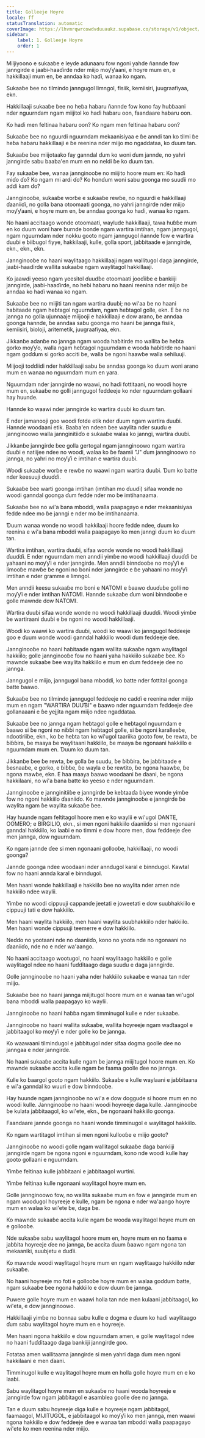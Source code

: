 ```yaml
---
title: Golleeje Hoyre
locale: ff
statusTranslation: automatic
coverImage: https://lhvmrqwrcowdvduuaukz.supabase.co/storage/v1/object/public/strapi-uploads/small_cover-educacion-fundamental.webp-2d51a7828a2b1309555be27f7e2a61a0.webp
sidebar:
    label: 1. Golleeje Hoyre
    order: 1
---
```

Miljiyoono e sukaaɓe e leyɗe adunaaru fow ngoni yahde ñannde fow janngirde e jaaɓi-haaɗirde nder miijo moƴƴaani, e hoyre mum en, e hakkillaaji mum en, ɓe anndaa ko haɗi, wanaa ko ngam.

Sukaaɓe ɓee no tilmindo janngugol limngol, fisiik, kemiisiri, juugraafiyaa, ekn.

Hakkillaaji sukaaɓe ɓee no heɓa habaru ñannde fow kono fay huɓɓaani nder nguurndam ngam miijitol ko haɗi habaru oon, faandaare habaru oon.

Ko haɗi men feltinaa habaru oon? Ko ngam men feltinaa habaru oon?

Sukaaɓe ɓee no nguurdi nguurndam mekaanisiyaa e ɓe anndi tan ko tilmi ɓe heɓa habaru hakkillaaji e ɓe reenina nder miijo mo ngaddataa, ko ɗuum tan.

Sukaaɓe ɓee miijotaako fay ganndal ɗum ko woni ɗum jannde, no yahri janngirde sabu baaba'en mum en no neldi ɓe ko ɗuum tan.

Fay sukaaɓe ɓee, wanaa jannginooɓe no miijito hoore mum en: Ko haɗi miɗo ɗo? Ko ngam mi ardi ɗo? Ko honɗum woni sabu goonga mo suuɗii mo addi kam ɗo?

Jannginooɓe, sukaaɓe worɓe e sukaaɓe rewɓe, no nguurdi e hakkillaaji ɗaaniiɗi, no golla bana otoomaati goonga, no yahri janngirde nder miijo moƴƴaani, e hoyre mum en, ɓe anndaa goonga ko haɗi, wanaa ko ngam.

No haani accitaago wonde otoomaati, waylude hakkillaaji, tawa huɓɓe mum en ko ɗuum woni hare ɓurnde bonde ngam wartira imtihan, ngam janngugol, ngam nguurndam nder nokku gooto ngam janngugol ñannde fow e wartira duuɓi e ɓiiɓugol fiyye, hakkilaaji, kulle, golla sport, jaɓɓitaade e janngirde, ekn., ekn., ekn.

Jannginooɓe no haani waylitaago hakkillaaji ngam wallitugol daga janngirde, jaaɓi-haaɗirde wallita sukaaɓe ngam waylitagol hakkillaaji.

Ko jaawdi yeeso ngam yeesitol ɗuuɗɓe otoomaati jooɗiiɓe e bankiiji janngirde, jaaɓi-haaɗirde, no heɓi habaru no haani reenina nder miijo ɓe anndaa ko haɗi wanaa ko ngam.

Sukaaɓe ɓee no miijiti tan ngam wartira duuɓi; no wi'aa ɓe no haani haɓitaade ngam heɓtagol nguurndam, ngam heɓtagol golle, ekn. E ɓe no jannga no golla ujunnaaje miijooji e hakkillaaji e dow arano, ɓe anndaa goonga hannde, ɓe anndaa sabu goonga mo haani ɓe jannga fisiik, kemiisiri, bioloji, aritemetik, juugraafiyaa, ekn.

Jikkanɓe adanɓe no jannga ngam wooda haɓitirde mo wallita ɓe heɓta gorko moƴƴo, walla ngam heɓtagol nguurndam e wooda haɓitirde no haani ngam goɗɗum si gorko acciti ɓe, walla ɓe ngoni haawɓe walla sehiluuji.

Miijooji toɗɗiiɗi nder hakkillaaji sabu ɓe anndaa goonga ko ɗuum woni arano mum en wanaa no nguurndam mum en yara.

Nguurndam nder janngirde no waawi, no haɗi fottitaani, no woodi hoyre mum en, sukaaɓe no golli janngugol feddeeje ko nder nguurndam gollaani hay huunde.

Hannde ko waawi nder janngirde ko wartira duuɓi ko ɗuum tan.

E nder jamanooji goo woodi fotde etik nder ɗuum ngam wartira duuɓi. Hannde woodaani etik. Baaba'en ndeen ɓee waylita nder suuɗu e jannginoowo walla jannginitiiɗo e sukaaɓe walaa ko janngi, wartira duuɓi.

Jikkanɓe janngirde ɓee golla gertogal ngam jannginoowo ngam wartira duuɓi e natiijee ndee no woodi, walaa ko ɓe faamii "J" ɗum jannginoowo no jannga, no yahri no moƴƴi e imtihan e wartira duuɓi.

Woodi sukaaɓe worɓe e rewɓe no waawi ngam wartira duuɓi. Ɗum ko batte nder keesuuji ɗuuɗɗi.

Sukaaɓe ɓee warti goonga imtihan (imtihan mo ɗuuɗi) sifaa wonde no woodi ganndal goonga ɗum fedde nder mo ɓe imtihanaama.

Sukaaɓe ɓee no wi'a bana mboddi, walla paapagayo e nder mekaanisiyaa fedde ndee mo ɓe janngi e nder mo ɓe imtihanaama.

Ɗuum wanaa wonde no woodi hakkilaaji hoore fedde ndee, ɗuum ko reenina e wi'a bana mboddi walla paapagayo ko men janngi ɗuum ko ɗuum tan.

Wartira imtihan, wartira duuɓi, sifaa wonde wonde no woodi hakkillaaji ɗuuɗɗi. E nder nguurndam men anndii yimɓe no woodi hakkillaaji ɗuuɗɗi ɓe yahaani no moƴƴi e nder janngirde. Men anndii binndooɓe no moƴƴi e limooɓe mawɓe ɓe ngoni no boni nder janngirde e ɓe yahaani no moƴƴi imtihan e nder gramme e limngol.

Men anndii keesu sukaaɓe mo boni e NATOMI e ɓaawo ɗuuɗuɓe golli no moƴƴi e nder imtihan NATOMI. Hannde sukaaɓe ɗum woni binndooɓe e golle mawnde dow NATOMI.

Wartira duuɓi sifaa wonde wonde no woodi hakkillaaji ɗuuɗɗi. Woodi yimɓe ɓe wartiraani duuɓi e ɓe ngoni no woodi hakkillaaji.

Woodi ko waawi ko wartira duuɓi, woodi ko waawi ko janngugol feddeeje goo e ɗuum wonde woodi ganndal hakkiilo woodi ɗum feddeeje ɗee.

Jannginooɓe no haani haɓitaade ngam wallita sukaaɓe ngam waylitagol hakkiilo; golle jannginooɓe fow no haani yaha hakkiilo sukaaɓe ɓee. Ko mawnde sukaaɓe ɓee waylita hakkiilo e mum en ɗum feddeeje ɗee no jannga.

Janngugol e miijo, janngugol bana mboddi, ko batte nder fottital goonga batte ɓaawo.

Sukaaɓe ɓee no tilmindo janngugol feddeeje no caɗɗi e reenina nder miijo mum en ngam "WARTIRA DUUƁI" e ɓaawo nder nguurndam feddeeje ɗee gollanaaani e ɓe yejjita ngam miijo ndee ngaddataa.

Sukaaɓe ɓee no jannga ngam heɓtagol golle e heɓtagol nguurndam e ɓaawo si ɓe ngoni no niɓɓi ngam heɓtagol golle, si ɓe ngoni karalleeɓe, ndootiriiɓe, ekn., ko ɓe heɓta tan ko wi'ugol taariika gooto fow, ɓe rewta, ɓe ɓiɓɓira, ɓe maaya ɓe waylitaani hakkiilo, ɓe maaya ɓe ngonaani hakkiilo e nguurndam mum en. Ɗuum ko ɗuum tan.

Jikkanɓe ɓee ɓe rewta, ɓe golla ɓe suudu, ɓe ɓiɓɓira, ɓe jaɓɓitaade e ɓesnaaɓe, e gorko, e ɓiɓɓe, ɓe wayla e ɓe rewtito, ɓe ngona haawɓe, ɓe ngona mawɓe, ekn. E haa maaya ɓaawo woodaani ɓe ɗaani, ɓe ngona hakkilaani, no wi'a bana batte ko yeeso e nder nguurndam.

Jannginooɓe e jannginitiiɓe e janngirde ɓe keɓtaaɗa ɓiyee wonde yimɓe fow no ngoni hakkiilo ɗaaniiɗo. Ko mawnde jannginooɓe e janngirde ɓe waylita ngam ɓe waylita sukaaɓe ɓee.

Hay huunde ngam feltitagol hoore men e ko waylii e wi'ugol DANTE, OOMERO; e BIRGILIO, ekn., si men ngoni hakkiilo ɗaaniiɗo si men ngonaani ganndal hakkiilo, ko laaɓi e no timmi e dow hoore men, dow feddeeje ɗee men jannga, dow nguurndam.

Ko ngam jannde ɗee si men ngonaani gollooɓe, hakkillaaji, no woodi goonga?

Jannde goonga ndee woodaani nder anndugol karal e binndugol. Kawtal fow no haani annda karal e binndugol.

Men haani wonde hakkillaaji e hakkiilo ɓee no waylita nder amen nde hakkiilo ndee waylii.

Yimɓe no woodi cippuuji cappanɗe jeetati e joweetati e dow suubhakkiilo e cippuuji tati e dow hakkiilo.

Men haani waylita hakkiilo, men haani waylita suubhakkiilo nder hakkiilo. Men haani wonde cippuuji teemerre e dow hakkiilo.

Neɗɗo no yootaani nde no ɗaaniiɗo, kono no yoota nde no ngonaani no ɗaaniiɗo, nde no e nder wa'aango.

No haani accitaago wootugol, no haani waylitaago hakkiilo e golle waylitagol ndee no haani fuɗɗitaago daga suudu e daga janngirde.

Golle jannginooɓe no haani yaha nder hakkiilo sukaaɓe e wanaa tan nder miijo.

Sukaaɓe ɓee no haani jannga miijitugol hoore mum en e wanaa tan wi'ugol bana mboddi walla paapagayo ko waylii.

Jannginooɓe no haani haɓɓa ngam timminugol kulle e nder sukaaɓe.

Jannginooɓe no haani wallita sukaaɓe, wallita hoyreeje ngam waɗtaagol e jaɓɓitaagol ko moƴƴi e nder golle ko ɓe jannga.

Ko waawaani tilmindugol e jaɓɓitugol nder sifaa dogma goolle ɗee no janngaa e nder janngirde.

No haani sukaaɓe accita kulle ngam ɓe jannga miijitugol hoore mum en. Ko mawnde sukaaɓe accita kulle ngam ɓe faama goolle ɗee no jannga.

Kulle ko ɓaargol gooto ngam hakkiilo. Sukaaɓe e kulle waylaani e jaɓɓitaana e wi'a ganndal ko wuuri e dow binndooɓe.

Hay huunde ngam jannginooɓe no wi'a e dow doggude si hoore mum en no woodi kulle. Jannginooɓe no haani woodi hoyreeje daga kulle. Jannginooɓe ɓe kulata jaɓɓitaagol, ko wi'ete, ekn., ɓe ngonaani hakkiilo goonga.

Faandaare jannde goonga no haani wonde timminugol e waylitagol hakkiilo.

Ko ngam wartitagol imtihan si men ngoni kullooɓe e miijo gooto?

Jannginooɓe no woodi golle ngam wallitagol sukaaɓe daga bankiiji janngirde ngam ɓe ngona ngoni e nguurndam, kono nde woodi kulle hay gooto gollaani e nguurndam.

Yimɓe feltinaa kulle jaɓɓitaani e jaɓɓitaagol wurtini.

Yimɓe feltinaa kulle ngonaani waylitagol hoyre mum en.

Golle jannginoowo fow, no wallita sukaaɓe mum en fow e janngirde mum en ngam woodugol hoyreeje e kulle, ngam ɓe ngona e nder wa'aango hoyre mum en walaa ko wi'ete ɓe, daga ɓe.

Ko mawnde sukaaɓe accita kulle ngam ɓe wooda waylitagol hoyre mum en e gollooɓe.

Nde sukaaɓe sabu waylitagol hoore mum en, hoyre mum en no faama e jaɓɓita hoyreeje ɗee no jannga, ɓe accita ɗuum ɓaawo ngam ngona tan mekaaniki, suubjetu e duɗii.

Ko mawnde woodi waylitagol hoyre mum en ngam waylitaago hakkiilo nder sukaaɓe.

No haani hoyreeje mo foti e gollooɓe hoyre mum en walaa goɗɗum batte, ngam sukaaɓe ɓee ngona hakkiilo e dow ɗuum ɓe jannga.

Puwere golle hoyre mum en waawi holla tan nde men kulaani jaɓɓitaagol, ko wi'eta, e dow jannginoowo.

Hakkillaaji yimɓe no bonnaa sabu kulle e dogma e ɗuum ko haɗi waylitaago ɗum sabu waylitagol hoyre mum en e hoyreeje.

Men haani ngona hakkiilo e dow nguurndam amen, e golle waylitagol ndee no haani fuɗɗitaago daga bankiiji janngirde goo.

Fotataa amen wallitaama janngirde si men yahri daga ɗum men ngoni hakkilaani e men ɗaani.

Timminugol kulle e waylitagol hoyre mum en holla golle hoyre mum en e ko laaɓi.

Sabu waylitagol hoyre mum en sukaaɓe no haani wooda hoyreeje e janngirde fow ngam jaɓɓitagol e asamblea goolle ɗee no jannga.

Tan e ɗuum sabu hoyreeje diga kulle e hoyreeje ngam jaɓɓitagol, faamaagol, MIJITUGOL, e jaɓɓitaagol ko moƴƴi ko men jannga, men waawi ngona hakkiilo e dow feddeeje ɗee e wanaa tan mboddi walla paapagayo wi'ete ko men reenina nder miijo.

